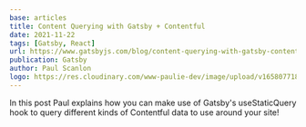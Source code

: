 ```yaml
---
base: articles
title: Content Querying with Gatsby + Contentful
date: 2021-11-22
tags: [Gatsby, React]
url: https://www.gatsbyjs.com/blog/content-querying-with-gatsby-contentful
publication: Gatsby
author: Paul Scanlon
logo: https://res.cloudinary.com/www-paulie-dev/image/upload/v1658077182/paulie.dev/Logos/gatsby-logo_dgbkjm.png
---
```


In this post Paul explains how you can make use of Gatsby's useStaticQuery hook to query different kinds of Contentful
data to use around your site!
